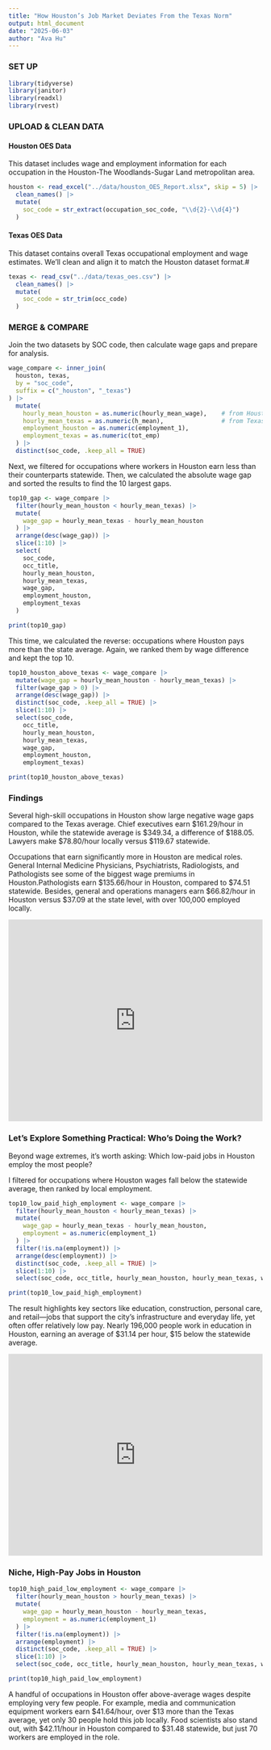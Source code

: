 ```yaml
---
title: "How Houston’s Job Market Deviates From the Texas Norm"
output: html_document
date: "2025-06-03"
author: "Ava Hu"
---
```





### SET UP

```r
library(tidyverse)
library(janitor)
library(readxl)
library(rvest)
```

### UPLOAD & CLEAN DATA

#### Houston OES Data

This dataset includes wage and employment information for each occupation in the Houston-The Woodlands-Sugar Land metropolitan area.

```r
houston <- read_excel("../data/houston_OES_Report.xlsx", skip = 5) |> 
  clean_names() |> 
  mutate(
    soc_code = str_extract(occupation_soc_code, "\\d{2}-\\d{4}")
  )

```

#### Texas OES Data

This dataset contains overall Texas occupational employment and wage estimates. We'll clean and align it to match the Houston dataset format.#

```r
texas <- read_csv("../data/texas_oes.csv") |> 
  clean_names() |> 
  mutate(
    soc_code = str_trim(occ_code)
  )
```

### MERGE & COMPARE
Join the two datasets by SOC code, then calculate wage gaps and prepare for analysis.

```r

wage_compare <- inner_join(
  houston, texas,
  by = "soc_code",
  suffix = c("_houston", "_texas")
) |> 
  mutate(
    hourly_mean_houston = as.numeric(hourly_mean_wage),    # from Houston file
    hourly_mean_texas = as.numeric(h_mean),                # from Texas file
    employment_houston = as.numeric(employment_1),
    employment_texas = as.numeric(tot_emp)
  ) |> 
  distinct(soc_code, .keep_all = TRUE)

```

Next, we filtered for occupations where workers in Houston earn less than their counterparts statewide. Then, we calculated the absolute wage gap and sorted the results to find the 10 largest gaps.

```r
top10_gap <- wage_compare |> 
  filter(hourly_mean_houston < hourly_mean_texas) |> 
  mutate(
    wage_gap = hourly_mean_texas - hourly_mean_houston
  ) |> 
  arrange(desc(wage_gap)) |> 
  slice(1:10) |> 
  select(
    soc_code,
    occ_title,
    hourly_mean_houston,
    hourly_mean_texas,
    wage_gap,
    employment_houston,
    employment_texas
  )

print(top10_gap)

```

This time, we calculated the reverse: occupations where Houston pays more than the state average. Again, we ranked them by wage difference and kept the top 10.

```r
top10_houston_above_texas <- wage_compare |> 
  mutate(wage_gap = hourly_mean_houston - hourly_mean_texas) |> 
  filter(wage_gap > 0) |> 
  arrange(desc(wage_gap)) |> 
  distinct(soc_code, .keep_all = TRUE) |>  
  slice(1:10) |> 
  select(soc_code,
    occ_title,
    hourly_mean_houston,
    hourly_mean_texas,
    wage_gap,
    employment_houston,
    employment_texas)

print(top10_houston_above_texas)

```

### Findings

Several high-skill occupations in Houston show large negative wage gaps compared to the Texas average. Chief executives earn $161.29/hour in Houston, while the statewide average is $349.34, a difference of $188.05. Lawyers make $78.80/hour locally versus $119.67 statewide.

Occupations that earn significantly more in Houston are medical roles. General Internal Medicine Physicians, Psychiatrists, Radiologists, and Pathologists see some of the biggest wage premiums in Houston.Pathologists earn $135.66/hour in Houston, compared to $74.51 statewide. Besides, general and operations managers earn $66.82/hour in Houston versus $37.09 at the state level, with over 100,000 employed locally.

<iframe title="Top 10 Jobs Underpaid in Houston Compared to Texas" aria-label="Range Plot" id="datawrapper-chart-FVp3S" src="https://datawrapper.dwcdn.net/FVp3S/6/" scrolling="no" frameborder="0" style="width: 0; min-width: 100% !important; border: none;" height="400" data-external="1"></iframe>

```{=html}
<script type="text/javascript">!function(){"use strict";window.addEventListener("message",(function(a){if(void 0!==a.data["datawrapper-height"]){var e=document.querySelectorAll("iframe");for(var t in a.data["datawrapper-height"])for(var r,i=0;r=e[i];i++)if(r.contentWindow===a.source){var d=a.data["datawrapper-height"][t]+"px";r.style.height=d}}}))}();
</script>
```

### Let’s Explore Something Practical: Who’s Doing the Work?

Beyond wage extremes, it's worth asking:
Which low-paid jobs in Houston employ the most people?

I filtered for occupations where Houston wages fall below the statewide average, then ranked by local employment. 

```r
top10_low_paid_high_employment <- wage_compare |> 
  filter(hourly_mean_houston < hourly_mean_texas) |> 
  mutate(
    wage_gap = hourly_mean_texas - hourly_mean_houston,
    employment = as.numeric(employment_1)
  ) |> 
  filter(!is.na(employment)) |> 
  arrange(desc(employment)) |> 
  distinct(soc_code, .keep_all = TRUE) |> 
  slice(1:10) |> 
  select(soc_code, occ_title, hourly_mean_houston, hourly_mean_texas, wage_gap, employment)

print(top10_low_paid_high_employment)
```
The result highlights key sectors like education, construction, personal care, and retail—jobs that support the city’s infrastructure and everyday life, yet often offer relatively low pay. Nearly 196,000 people work in education in Houston, earning an average of $31.14 per hour, $15 below the statewide average.

<iframe title="Houston’s Most Common Low-Wage Jobs" aria-label="Table" id="datawrapper-chart-BfgTT" src="https://datawrapper.dwcdn.net/BfgTT/3/" scrolling="no" frameborder="0" style="width: 0; min-width: 100% !important; border: none;" height="400" data-external="1"></iframe><script type="text/javascript">!function(){"use strict";window.addEventListener("message",(function(a){if(void 0!==a.data["datawrapper-height"]){var e=document.querySelectorAll("iframe");for(var t in a.data["datawrapper-height"])for(var r,i=0;r=e[i];i++)if(r.contentWindow===a.source){var d=a.data["datawrapper-height"][t]+"px";r.style.height=d}}}))}();
</script>


### Niche, High-Pay Jobs in Houston

```r
top10_high_paid_low_employment <- wage_compare |> 
  filter(hourly_mean_houston > hourly_mean_texas) |> 
  mutate(
    wage_gap = hourly_mean_houston - hourly_mean_texas,
    employment = as.numeric(employment_1)
  ) |> 
  filter(!is.na(employment)) |> 
  arrange(employment) |>  
  distinct(soc_code, .keep_all = TRUE) |> 
  slice(1:10) |> 
  select(soc_code, occ_title, hourly_mean_houston, hourly_mean_texas, wage_gap, employment)

print(top10_high_paid_low_employment)
```

A handful of occupations in Houston offer above-average wages despite employing very few people. For example, media and communication equipment workers earn $41.64/hour, over $13 more than the Texas average, yet only 30 people hold this job locally. Food scientists also stand out, with $42.11/hour in Houston compared to $31.48 statewide, but just 70 workers are employed in the role.


